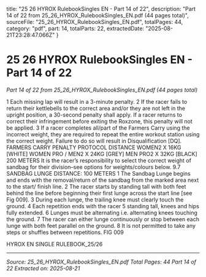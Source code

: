   title: "25 26 HYROX RulebookSingles EN - Part 14 of 22",
  description: "Part 14 of 22 from 25_26_HYROX_RulebookSingles_EN.pdf (44 pages total)",
  sourceFile: "25_26_HYROX_RulebookSingles_EN.pdf",
  totalPages: 44,
  category: "pdf",
  part: 14,
  totalParts: 22,
  extractedDate: "2025-08-21T23:28:47.066Z"
}

# 25 26 HYROX RulebookSingles EN - Part 14 of 22

*Part 14 of 22 from 25_26_HYROX_RulebookSingles_EN.pdf (44 pages total)*

1 Each missing lap will result in a 3-minute penalty.
2 If the racer fails to return their kettlebells to
the correct area and/or they are not left in the
upright position, a 30-second penalty shall apply.
If a racer returns to correct their infringement
before exiting the Roxzone, this penalty will not
be applied.
3 If a racer completes all/part of the Farmers Carry
using the incorrect weight, they are required
to repeat the entire workout station using the
correct weight. Failure to do so will result in
Disqualification [DQ].
FARMERS CARRY PENALTY PROTOCOL
DISTANCE
WOMEN2 X 16KG [WHITE]
WOMEN PRO / MEN2 X 24KG [GREY]
MEN PRO2 X 32KG [BLACK]
200 METERS
It is the racer’s responsibility to select the correct
weight of sandbag for their division–see options for
weights/colours below.
9.7 SANDBAG LUNGE
DISTANCE:
100 METERS
1 The Sandbag Lunge begins and ends with the
removal/return of the sandbag from the marked
area next to the start/ finish line.
2 The racer starts by standing tall with both feet
behind the line before beginning their first lunge
across the start line [see Fig 009].
3 During each lunge, the trailing knee must clearly
touch the ground.
4 Each repetition ends with the racer
5 standing tall, knees and hips fully extended.
6 Lunges must be alternating i.e. alternating knees
touching the ground.
7 The racer can either lunge continuously or stop
between each lunge with both feet parallel on the
ground.
8 It is not permitted to take any steps or shuffles
between repetitions.
FIG 009

HYROX EN SINGLE RULEBOOK_25/26

---

*Source: 25_26_HYROX_RulebookSingles_EN.pdf*
*Total Pages: 44*
*Part 14 of 22*
*Extracted on: 2025-08-21*

